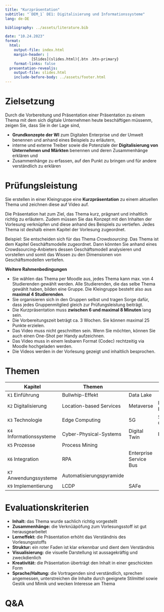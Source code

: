 ```yaml
---
title: "Kurzpräsentation"
subtitle: "`DEM_1` DE1: Digitalisierung und Informationssysteme"
lang: de-DE

bibliography: ../assets/literature.bib

date: "10.24.2023"
format: 
  html:
    output-file: index.html
    margin-header: | 
            [Slides](slides.html){.btn .btn-primary}
    format-links: false    
  presentation-revealjs:
    output-file: slides.html 
    include-before-body: ../assets/footer.html
---
```


# Zielsetzung {visibility="hidden"}

Durch die Vorbereitung und Präsentation einer Präsentation zu einem Thema mit dem sich digitale Unternehmen heute beschäftigen müssenm, zeigen Sie, dass Sie in der Lage sind,

::: incremental
-   **Grundkonzepte der WI** zum Digitalen Enterprise und der Umwelt benennen und anhand eines Beispiels zu erläutern,
-   interne und externe Treiber sowie die Potenziale der **Digitalisierung von Unternehmen und Märkten** benennen und deren Zusammenhänge erklären und
-   Zusammenhänge zu erfassen, auf den Punkt zu bringen und für andere verständlich zu erklären
:::

# Prüfungsleistung

Sie erstellen in einer Kleingruppe eine **Kurzpräsentation** zu einem aktuellen Thema und zeichnen diese auf Video auf.

Die Präsentation hat zum Ziel, das Thema kurz, prägnant und inhaltlich richtig zu erläutern. Zudem müssen Sie das Konzept mit den Inhalten der Vorlesung verknüpfen und diese anhand des Beispiels zu vertiefen. Jedes Thema ist deshalb einem Kapitel der Vorlesung zugeordnet.

::: smaller
Beispiel: Sie entscheiden sich für das Thema *Crowdsourcing*. Das Thema ist dem Kapitel Geschäftsmodelle zugeordnet. Dann könnten Sie anhand eines Crowdsourcing-Anbieters dessen Geschäftsmodell analysieren und vorstellen und somit das Wissen zu den Dimensionen von Geschäftsmodellen vertiefen.
:::

**Weitere Rahmenbedingungen**

-   Sie wählen das Thema per Moodle aus, jedes Thema kann max. von 4 Studierenden gewählt werden. Alle Studierenden, die das selbe Thema gewählt haben, bilden eine Gruppe. Die Kleingruppe besteht also aus **maximal 4 Studierenden**.
-   Sie organisieren sich in den Gruppen selbst und tragen Sorge dafür, dass jedes Gruppenmitglied gleich zur Prüfungsleistung beiträgt.
-   Die Kurzpräsentation muss **zwischen 6 und maximal 8 Minuten** lang sein.
-   Die Vorbereitungszeit beträgt ca. 3 Wochen. Sie können maximal 25 Punkte erzielen.
-   Das Video muss nicht geschnitten sein. Wenn Sie möchten, können Sie auch einen One-Shot per Handy aufzeichnen.
-   Das Video muss in einem lesbaren Format (Codec) rechtzeitig via Moodle hochgeladen werden.
-   Die Videos werden in der Vorlesung gezeigt und inhaltlich besprochen.

# Themen

| **Kapitel**         | **Themen**                |                        |                      |     |
|---------------------|--------------------------|------------------------|----------------------|-----|
| `K1` Einführung          | Bullwhip-Effekt          | Data Lake              |                      |     |
| `K2` Digitalisierung     | Location-based Services  | Metaverse              | Mixed Reality        |     |
| `K3` Technologie         | Edge Computing           | 5G                     | Serverless Computing |     |
| `K4` Informationssysteme | Cyber-Physical-Systems   | Digital Twin           | IoT                  |     |
| `K5` Prozesse            | Process Mining           |                        |                      |     |
| `K6` Integration         | RPA                      | Enterprise Service Bus |                      |     |
| `K7` Anwendungssysteme   | Automatisierungspyramide |                        |                      |     |
| `K9` Implementierung     | LCDP                     | SAFe                   |                      |     |

# Evaluationskriterien

-   **Inhalt:** das Thema wurde sachlich richtig vorgestellt
-   **Zusammenhänge:** die Verknüäpöfung zum Vorlesungsstoff ist gut herausgearbeitet
-   **Lerneffekt:** die Präsentation erhöht das Verständnis des Vorlesungsstoffs
-   **Struktur:** ein roter Faden ist klar erkennbar und dient dem Verständnis
-   **Visualisierung:** die visuelle Darstellung ist aussagekräftig und zweckdienlich
-   **Kreativität:** die Präsentation überträgt den Inhalt in einer geschickten Form
-   **Sprache/Haltung:** die Vortragenden sind verständlich, sprechen angemessen, unterstreichen die Inhalte durch geeignete Stilmittel sowie Gestik und Mimik und wecken Interesse am Thema

# Q&A {.unlisted .html-hidden background-color="lightgrey" background-image="images/question.jpeg"}
